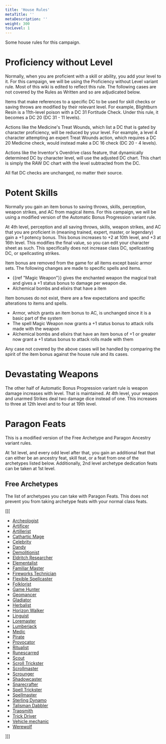 ```yaml
---
title: 'House Rules'
metaTitle: ''
metaDescription: ''
weight: 300
tocLevel: 1
---
```


Some house rules for this campaign.

# Proficiency without Level

Normally, when you are proficient with a skill or ability, you add your level to it. For this campaign, we will be using the Proficiency without Level variant rule. Most of this wiki is edited to reflect this rule. The following cases are not covered by the Rules as Written and so are adjudicated below.

Items that make references to a specific DC to be used for skill checks or saving throws are modified by their relevant level. For example, Blightburn Resin is a 11th-level poison with a DC 31 Fortitude Check. Under this rule, it becomes a DC 20 (DC 31 - 11 levels).

Actions like the Medicine's Treat Wounds, which list a DC that is gated by character proficiency, will be reduced by your level. For example, a level 4 character attempting an expert Treat Wounds action, which requires a DC 20 Medicine check, would instead make a DC 16 check (DC 20 - 4 levels).

Actions like the Inventor's Overdrive class feature, that dynamically determined DC by character level, will use the adjusted DC chart. This chart is simply the RAW DC chart with the level subtracted from the DC.

All flat DC checks are unchanged, no matter their source.

# Potent Skills

Normally you gain an item bonus to saving throws, skills, perception, weapon strikes, and AC from magical items. For this campaign, we will be using a modified version of the Automatic Bonus Progression variant rule.

At 4th level, perception and all saving throws, skills, weapon strikes, and AC that you are proficient in (meaning trained, expert, master, or legendary) gain a +1 potency bonus. This bonus increases to +2 at 10th level, and +3 at 16th level. This modifies the final value, so you can edit your character sheet as such. This specifically does not increase class DC, spellcasting DC, or spellcasting strikes.

Item bonus are removed from the game for all items except basic armor sets. The following changes are made to specific spells and items.

- {{ref "Magic Weapon"}} gives the enchanted weapon the magical trait and gives a +1 status bonus to damage per weapon die.
- Alchemical bombs and elixirs that have a item

Item bonuses do not exist, there are a few expectations and specific alterations to items and spells.

-   Armor, which grants an item bonus to AC, is unchanged since it is a basic part of the system
-   The spell Magic Weapon now grants a +1 status bonus to attack rolls made with the weapon
-   Alchemical bombs and elixirs that have an item bonus of +1 or greater now grant a +1 status bonus to attack rolls made with them

Any case not covered by the above cases will be handled by comparing the spirit of the item bonus against the house rule and its cases.

# Devastating Weapons

The other half of Automatic Bonus Progression variant rule is weapon damage increases with level. That is maintained. At 4th level, your weapon and unarmed Strikes deal two damage dice instead of one. This increases to three at 12th level and to four at 19th level.

# Paragon Feats

This is a modified version of the Free Archetype and Paragon Ancestry variant rules.

At 1st level, and every odd level after that, you gain an additional feat that can either be an ancestry feat, skill feat, or a feat from one of the archetypes listed below. Additionally, 2nd level archetype dedication feats can be taken at 1st level.

## Free Archetypes

The list of archetypes you can take with Paragon Feats. This does not prevent you from taking archetype feats with your normal class feats.

[[[

-   [Archeologist](/archetype/aaa)
-   [Artificer](/archetype/aaa)
-   [Artillerist](/archetype/aaa)
-   [Cathartic Mage](/archetype/aaa)
-   [Celebrity](/archetype/aaa)
-   [Dandy](/archetype/aaa)
-   [Demolitionist](/archetype/aaa)
-   [Eldritch Researcher](/archetype/aaa)
-   [Elementalist](/archetype/aaa)
-   [Familiar Master](/archetype/aaa)
-   [Fireworks Technician](/archetype/aaa)
-   [Flexible Spellcaster](/archetype/aaa)
-   [Folklorist](/archetype/aaa)
-   [Game Hunter](/archetype/aaa)
-   [Geomancer](/archetype/aaa)
-   [Gladiator](/archetype/aaa)
-   [Herbalist](/archetype/aaa)
-   [Horizon Walker](/archetype/aaa)
-   [Linguist](/archetype/aaa)
-   [Loremaster](/archetype/aaa)
-   [Lumberjack](/archetype/aaa)
-   [Medic](/archetype/aaa)
-   [Pirate](/archetype/aaa)
-   [Provocator](/archetype/aaa)
-   [Ritualist](/archetype/aaa)
-   [Runescarred](/archetype/aaa)
-   [Scout](/archetype/aaa)
-   [Scroll Trickster](/archetype/aaa)
-   [Scrollmaster](/archetype/aaa)
-   [Scrounger](/archetype/aaa)
-   [Shadowcaster](/archetype/aaa)
-   [Snarecrafter](/archetype/aaa)
-   [Spell Trickster](/archetype/aaa)
-   [Spellmaster](/archetype/aaa)
-   [Sterling Dynamo](/archetype/aaa)
-   [Talisman Dabbler](/archetype/aaa)
-   [Trapsmith](/archetype/aaa)
-   [Trick Driver](/archetype/aaa)
-   [Vehicle mechanic](/archetype/aaa)
-   [Werewolf](/archetype/aaa)

]]]

